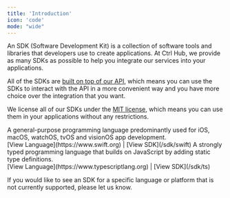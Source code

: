 ```yaml
---
title: 'Introduction'
icon: 'code'
mode: "wide"
---
```


An SDK (Software Development Kit) is a collection of software tools and libraries that developers use to create applications. At Ctrl Hub, we provide as many SDKs as possible to help you integrate our services into your applications.

All of the SDKs are [built on top of our API](/api-reference), which means you can use the SDKs to interact with the API in a more convenient way and you have more choice over the integration that you want.

We license all of our SDKs under the [MIT license](https://opensource.org/license/mit), which means you can use them in your applications without any restrictions.

<CardGroup cols={2}>
  <Card title="Swift" icon="swift">
    A general-purpose programming language predominantly used for iOS, macOS, watchOS, tvOS and visionOS app development.
    <br />
    [View Language](https://www.swift.org) | [View SDK](/sdk/swift)
  </Card>
  <Card title="JS (TypeScript)" icon="js">
    A strongly typed programming language that builds on JavaScript by adding static type definitions.
    <br />
    [View Language](https://www.typescriptlang.org) | [View SDK](/sdk/ts)
  </Card>
</CardGroup>

<Note>If you would like to see an SDK for a specific language or platform that is not currently supported, please let us know.</Note>
